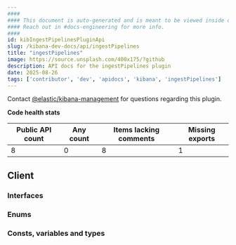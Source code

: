 ```yaml
---
####
#### This document is auto-generated and is meant to be viewed inside our experimental, new docs system.
#### Reach out in #docs-engineering for more info.
####
id: kibIngestPipelinesPluginApi
slug: /kibana-dev-docs/api/ingestPipelines
title: "ingestPipelines"
image: https://source.unsplash.com/400x175/?github
description: API docs for the ingestPipelines plugin
date: 2025-08-26
tags: ['contributor', 'dev', 'apidocs', 'kibana', 'ingestPipelines']
---
```




Contact [@elastic/kibana-management](https://github.com/orgs/elastic/teams/kibana-management) for questions regarding this plugin.

**Code health stats**

| Public API count  | Any count | Items lacking comments | Missing exports |
|-------------------|-----------|------------------------|-----------------|
| 8 | 0 | 8 | 1 |

## Client

### Interfaces
<DocDefinitionList data={ingestPipelinesObj.client.interfaces}/>

### Enums
<DocDefinitionList data={ingestPipelinesObj.client.enums}/>

### Consts, variables and types
<DocDefinitionList data={ingestPipelinesObj.client.misc}/>


